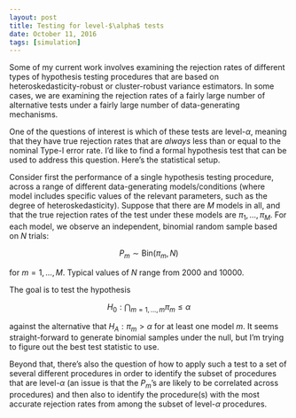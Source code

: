 ```yaml
---
layout: post
title: Testing for level-$\alpha$ tests
date: October 11, 2016
tags: [simulation]
---
```


Some of my current work involves examining the rejection rates of different types of hypothesis testing procedures that are based on heteroskedasticity-robust or cluster-robust variance estimators. In some cases, we are examining the rejection rates of a fairly large number of alternative tests under a fairly large number of data-generating mechanisms. 

One of the questions of interest is which of these tests are level-$\alpha$, meaning that they have true rejection rates that are _always_ less than or equal to the nominal Type-I error rate. I'd like to find a formal hypothesis test that can be used to address this question. Here's the statistical setup.

Consider first the performance of a single hypothesis testing procedure, across a range of different data-generating models/conditions (where model includes specific values of the relevant parameters, such as the degree of heteroskedasticity). Suppose that there are $M$ models in all, and that the true rejection rates of the test under these models are $\pi_1,...,\pi_M$. For each model, we observe an independent, binomial random sample based on $N$ trials:

$$P_m \sim \text{Bin}\left(\pi_m, N\right)$$

for $m = 1,...,M$. Typical values of $N$ range from 2000 and 10000.

The goal is to test the hypothesis 

$$H_0: \bigcap_{m = 1,...,m} \pi_m \leq \alpha$$ 

against the alternative that $H_A: \pi_m > \alpha$ for at least one model $m$. It seems straight-forward to generate binomial samples under the null, but I'm trying to figure out the best test statistic to use. 

Beyond that, there's also the question of how to apply such a test to a set of several different procedures in order to identify the subset of procedures that are level-$\alpha$ (an issue is that the $P_m$'s are likely to be correlated across procedures) and then also to identify the procedure(s) with the most accurate rejection rates from among the subset of level-$\alpha$ procedures.